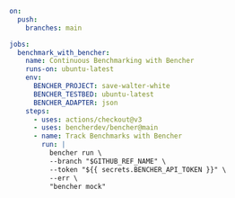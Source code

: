 ```yaml
on:
  push:
    branches: main

jobs:
  benchmark_with_bencher:
    name: Continuous Benchmarking with Bencher
    runs-on: ubuntu-latest
    env:
      BENCHER_PROJECT: save-walter-white
      BENCHER_TESTBED: ubuntu-latest
      BENCHER_ADAPTER: json
    steps:
      - uses: actions/checkout@v3
      - uses: bencherdev/bencher@main
      - name: Track Benchmarks with Bencher
        run: |
          bencher run \
          --branch "$GITHUB_REF_NAME" \
          --token "${{ secrets.BENCHER_API_TOKEN }}" \
          --err \
          "bencher mock"
```
